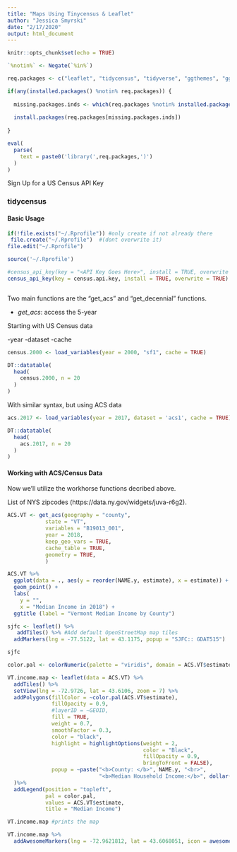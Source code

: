 ```yaml
---
title: "Maps Using Tinycensus & Leaflet"
author: "Jessica Smyrski"
date: "2/17/2020"
output: html_document
---
```


```r
knitr::opts_chunk$set(echo = TRUE)
```

```r
`%notin%` <- Negate(`%in%`)

req.packages <- c("leaflet", "tidycensus", "tidyverse", "ggthemes", "ggExtra", "scales")

if(any(installed.packages() %notin% req.packages)) {
  
  missing.packages.inds <- which(req.packages %notin% installed.packages())
  
  install.packages(req.packages[missing.packages.inds])
  
}

eval(
  parse(
    text = paste0('library(',req.packages,')')
  )
)
```

Sign Up for a US Census API Key

### tidycensus
#### Basic Usage

```r
if(!file.exists("~/.Rprofile")) #only create if not already there
 file.create("~/.Rprofile")  #(dont overwrite it)
file.edit("~/.Rprofile")

source('~/.Rprofile')

#census_api_key(key = "<API Key Goes Here>", install = TRUE, overwrite = TRUE) #use this in replace of code above.
census_api_key(key = census.api.key, install = TRUE, overwrite = TRUE)



```


Two main functions are the "get_acs" and "get_decennial" functions.

* *get_acs*: access the 5-year


Starting with US Census data

-year
-dataset
-cache
```r
census.2000 <- load_variables(year = 2000, "sf1", cache = TRUE)

DT::datatable(
  head(
    census.2000, n = 20
  )
)
```

With similar syntax, but using ACS data
```r
acs.2017 <- load_variables(year = 2017, dataset = 'acs1', cache = TRUE)

DT::datatable(
  head(
    acs.2017, n = 20
  )
)
```

#### Working with ACS/Census Data

Now we'll utilize the workhorse functions decribed above.

List of NYS zipcodes (https://data.ny.gov/widgets/juva-r6g2).

```r
ACS.VT <- get_acs(geography = "county",
            state = "VT",
            variables = "B19013_001",
            year = 2018,
            keep_geo_vars = TRUE,
            cache_table = TRUE,
            geometry = TRUE,
            )
```


```r
ACS.VT %>%
  ggplot(data = ., aes(y = reorder(NAME.y, estimate), x = estimate)) +
  geom_point() +
  labs(
    y = "",
    x = "Median Income in 2018") +
  ggtitle (label = "Vermont Median Income by County")

```

```r
sjfc <- leaflet() %>%
   addTiles() %>% #Add default OpenStreetMap map tiles
  addMarkers(lng = -77.5122, lat = 43.1175, popup = "SJFC:: GDAT515")

sjfc
```

```r
color.pal <- colorNumeric(palette = "viridis", domain = ACS.VT$estimate)
```

```r
VT.income.map <- leaflet(data = ACS.VT) %>%
  addTiles() %>%
  setView(lng = -72.9726, lat = 43.6106, zoom = 7) %>%
  addPolygons(fillColor = ~color.pal(ACS.VT$estimate),
              fillOpacity = 0.9,
              #layerID = ~GEOID,
              fill = TRUE,
              weight = 0.7,
              smoothFactor = 0.3,
              color = "black",
              highlight = highlightOptions(weight = 2,
                                           color = "Black",
                                           fillOpacity = 0.9,
                                           bringToFront = FALSE),
              popup = ~paste("<b>County: </b>", NAME.y, "<br>",
                             "<b>Median Household Income:</b>", dollar(estimate))
  )%>%
  addLegend(position = "topleft",
            pal = color.pal,
            values = ACS.VT$estimate,
            title = "Median Income")

VT.income.map #prints the map

VT.income.map %>%
  addAwesomeMarkers(lng = -72.9621812, lat = 43.6068051, icon = awesomeIcons("fa-home", library = 'fa', markerColor = "purple"))

```







